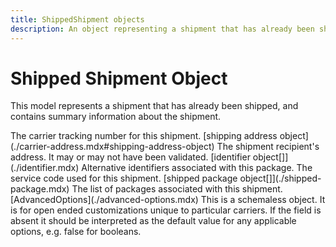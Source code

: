 ```yaml
---
title: ShippedShipment objects
description: An object representing a shipment that has already been shipped.
---
```


Shipped Shipment Object
===============================================
This model represents a shipment that has already been shipped, and contains summary information about the shipment.

<Reference>

  <Field name="tracking_number" type="string" nullable={true}>
    <Description>
      The carrier tracking number for this shipment.
    </Description>
  </Field>

  <Field name="ship_to" nullable={true}>
    <Type>
      [shipping address object](./carrier-address.mdx#shipping-address-object)
    </Type> 
    <Description>
      The shipment recipient's address. It may or may not have been validated.
    </Description>
  </Field>

  <Field name="alternative_identifiers" nullable={true}>
    <Type>
      [identifier object[]](./identifier.mdx)
    </Type>
    <Description>
      Alternative identifiers associated with this package.
    </Description>
  </Field>

  <Field name="service_code" type="string" nullable={true}>
    <Description>
      The service code used for this shipment.
    </Description>
  </Field>

  <Field name="packages" nullable={true}>
    <Type>
      [shipped package object[]](./shipped-package.mdx)
    </Type>
    <Description>
      The list of packages associated with this shipment.
    </Description>
  </Field>

  <Field name="advanced_options" nullable={true}>
    <Type>
      [AdvancedOptions](./advanced-options.mdx)
    </Type>
    <Description>
      This is a schemaless object. It is for open ended customizations unique to particular carriers.
      If the field is absent it should be interpreted as the default value for any applicable options, e.g. false for booleans.
    </Description>
  </Field>

</Reference>

